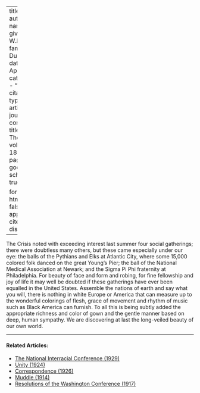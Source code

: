 
---
title: 'Balls'
author:
  - name:
      given: W.E.B.
      family: Du Bois
date: Apr. 1919
categories: 
  - ""
citation: 
  type: article-journal
  container-title: The Crisis
  volume: 18
  issue: 6
  page: 285
google-scholar: true

format:
  html:
    toc: false
    appendix-cite-as: display
---



<span class="small-caps">The Crisis</span> noted with exceeding interest last summer four social gatherings; there were doubtless many others, but these came especially under our eye: the balls of the Pythians and Elks at Atlantic City, where some 15,000 colored folk danced on the great Young's Pier; the ball of the National Medical Association at Newark; and the Sigma Pi Phi fraternity at Philadelphia. For beauty of face and form and robing, for fine fellowship and joy of life it may well be doubted if these gatherings have ever been equalled in the United States. Assemble the nations of earth and say what you will, there is nothing in white Europe or America that can measure up to the wonderful colorings of flesh, grace of movement and rhythm of music such as Black America can furnish. To all this is being subtly added the appropriate richness and color of gown and the gentle manner based on deep, human sympathy. We are discovering at last the long-veiled beauty of our own world.

<!-- Similar articles start here -->

<hr>
#### Related Articles:

* [The National Interracial Conference (1929)](/Volumes/36/02/national_interracial_conference.html)
* [Unity (1924)](/Volumes/28/03/unity.html)
* [Correspondence (1926)](/Volumes/31/05/correspondence.html)
* [Muddle (1914)](/Volumes/08/04/muddle.html)
* [Resolutions of the Washington Conference (1917)](/Volumes/14/02/resolutions.html)

<!-- Similar articles end here -->